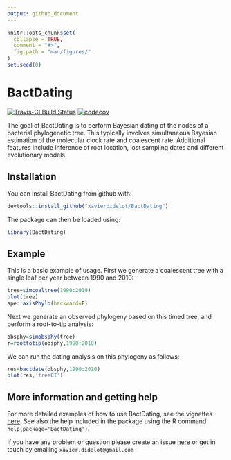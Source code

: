 ```yaml
---
output: github_document
---
```


<!-- README.md is generated from README.Rmd. Please edit that file -->

```r
knitr::opts_chunk$set(
  collapse = TRUE,
  comment = "#>",
  fig.path = "man/figures/"
)
set.seed(0)
```

# BactDating

[![Travis-CI Build Status](https://travis-ci.com/xavierdidelot/BactDating.svg?branch=master)](https://travis-ci.com/xavierdidelot/BactDating)
[![codecov](https://codecov.io/gh/xavierdidelot/BactDating/branch/master/graph/badge.svg)](https://codecov.io/gh/xavierdidelot/BactDating)

The goal of BactDating is to perform Bayesian dating of the nodes of a bacterial phylogenetic tree. This typically involves simultaneous Bayesian estimation of the molecular clock rate and coalescent rate. Additional features include inference of root location, lost sampling dates and different evolutionary models.

## Installation

You can install BactDating from github with:

```r
devtools::install_github("xavierdidelot/BactDating")
```

The package can then be loaded using:
```r
library(BactDating)
```

## Example

This is a basic example of usage. First we generate a coalescent tree with a single leaf per year between 1990 and 2010:
```r
tree=simcoaltree(1990:2010)
plot(tree)
ape::axisPhylo(backward=F)
```

Next we generate an observed phylogeny based on this timed tree, and perform a root-to-tip analysis:
```r
obsphy=simobsphy(tree)
r=roottotip(obsphy,1990:2010)
```

We can run the dating analysis on this phylogeny as follows:
```r
res=bactdate(obsphy,1990:2010)
plot(res,'treeCI')
```

## More information and getting help

For more detailed examples of how to use BactDating, see the vignettes [here](https://github.com/xavierdidelot/BactDating/tree/master/vignettes).
See also the help included in the package using the R command
`help(package='BactDating')`. 

If you have any problem or question please create an issue [here](https://github.com/xavierdidelot/BactDating/issues) 
or get in touch by emailing `xavier.didelot@gmail.com`
